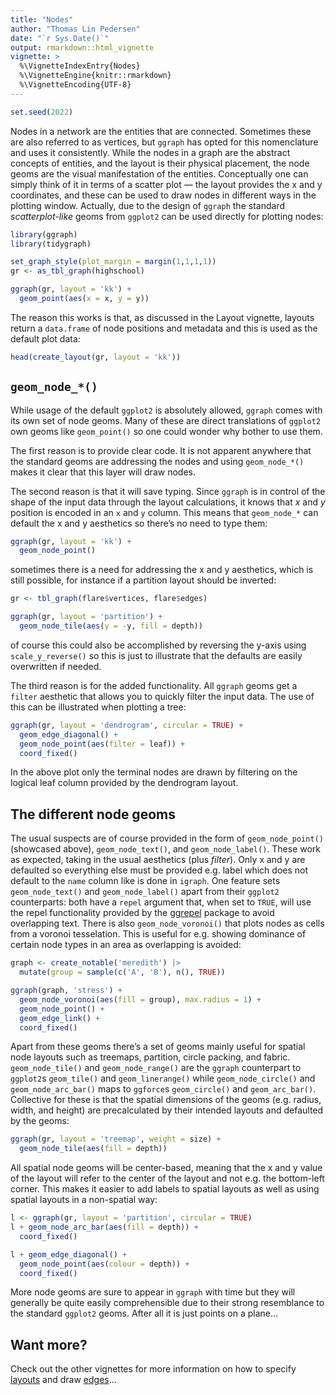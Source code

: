 ```yaml
---
title: "Nodes"
author: "Thomas Lin Pedersen"
date: "`r Sys.Date()`"
output: rmarkdown::html_vignette
vignette: >
  %\VignetteIndexEntry{Nodes}
  %\VignetteEngine{knitr::rmarkdown}
  %\VignetteEncoding{UTF-8}
---
```


```r
set.seed(2022)
```

Nodes in a network are the entities that are connected. Sometimes these are also
referred to as vertices, but `ggraph` has opted for this nomenclature and uses it
consistently. While the nodes in a graph are the abstract concepts of entities, 
and the layout is their physical placement, the node geoms are the visual 
manifestation of the entities. Conceptually one can simply think of it in terms
of a scatter plot --- the layout provides the x and y coordinates, and these can
be used to draw nodes in different ways in the plotting window. Actually, due
to the design of `ggraph` the standard *scatterplot-like* geoms from `ggplot2`
can be used directly for plotting nodes:

```r
library(ggraph)
library(tidygraph)

set_graph_style(plot_margin = margin(1,1,1,1))
gr <- as_tbl_graph(highschool)

ggraph(gr, layout = 'kk') + 
  geom_point(aes(x = x, y = y))
```

The reason this works is that, as discussed in the Layout vignette, layouts 
return a `data.frame` of node positions and metadata and this is used as the 
default plot data:

```r
head(create_layout(gr, layout = 'kk'))
```

## `geom_node_*()`
While usage of the default `ggplot2` is absolutely allowed, `ggraph` comes with
its own set of node geoms. Many of these are direct translations of `ggplot2`
own geoms like `geom_point()` so one could wonder why bother to use them. 

The first reason is to provide clear code. It is not apparent anywhere that the
standard geoms are addressing the nodes and using `geom_node_*()` makes it clear
that this layer will draw nodes. 

The second reason is that it will save typing.
Since `ggraph` is in control of the shape of the input data through the layout
calculations, it knows that *x* and *y* position is encoded in an `x` and `y` 
column. This means that `geom_node_*` can default the x and y aesthetics so 
there's no need to type them:

```r
ggraph(gr, layout = 'kk') + 
  geom_node_point()
```

sometimes there is a need for addressing the x and y aesthetics, which is still
possible, for instance if a partition layout should be inverted:

```r
gr <- tbl_graph(flare$vertices, flare$edges)

ggraph(gr, layout = 'partition') + 
  geom_node_tile(aes(y = -y, fill = depth))
```

of course this could also be accomplished by reversing the y-axis using 
`scale_y_reverse()` so this is just to illustrate that the defaults are easily
overwritten if needed.

The third reason is for the added functionality. All `ggraph` geoms get a 
`filter` aesthetic that allows you to quickly filter the input data. The use of
this can be illustrated when plotting a tree:

```r
ggraph(gr, layout = 'dendrogram', circular = TRUE) + 
  geom_edge_diagonal() + 
  geom_node_point(aes(filter = leaf)) + 
  coord_fixed()
```

In the above plot only the terminal nodes are drawn by filtering on the logical
leaf column provided by the dendrogram layout.

## The different node geoms
The usual suspects are of course provided in the form of `geom_node_point()` 
(showcased above), `geom_node_text()`, and `geom_node_label()`. These work as
expected, taking in the usual aesthetics (plus *filter*). Only x and y are
defaulted so everything else must be provided e.g. label which does not default
to the `name` column like is done in `igraph`. One feature sets 
`geom_node_text()` and `geom_node_label()` apart from their `ggplot2` 
counterparts: both have a `repel` argument that, when set to `TRUE`, will use 
the repel functionality provided by the 
[ggrepel](https://CRAN.R-project.org/package=ggrepel) package to avoid 
overlapping text. There is also `geom_node_voronoi()` that plots nodes as cells
from a voronoi tesselation. This is useful for e.g. showing dominance of certain
node types in an area as overlapping is avoided:

```r
graph <- create_notable('meredith') |> 
  mutate(group = sample(c('A', 'B'), n(), TRUE))

ggraph(graph, 'stress') + 
  geom_node_voronoi(aes(fill = group), max.radius = 1) + 
  geom_node_point() + 
  geom_edge_link() + 
  coord_fixed()
```

Apart from these geoms there's a set of geoms mainly useful for spatial
node layouts such as treemaps, partition, circle packing, and fabric. 
`geom_node_tile()` and `geom_node_range()` are the `ggraph` counterpart to 
`ggplot2`s `geom_tile()` and `geom_linerange()` while 
`geom_node_circle()` and `geom_node_arc_bar()` maps to `ggforce`s 
`geom_circle()` and `geom_arc_bar()`. Collective for these is that the spatial
dimensions of the geoms (e.g. radius, width, and height) are precalculated by
their intended layouts and defaulted by the geoms:

```r
ggraph(gr, layout = 'treemap', weight = size) + 
  geom_node_tile(aes(fill = depth))
```

All spatial node geoms will be center-based, meaning that the x and y value of
the layout will refer to the center of the layout and not e.g. the bottom-left
corner. This makes it easier to add labels to spatial layouts as well as using
spatial layouts in a non-spatial way:

```r
l <- ggraph(gr, layout = 'partition', circular = TRUE)
l + geom_node_arc_bar(aes(fill = depth)) + 
  coord_fixed()
```

```r
l + geom_edge_diagonal() + 
  geom_node_point(aes(colour = depth)) + 
  coord_fixed()
```

More node geoms are sure to appear in `ggraph` with time but they will generally
be quite easily comprehensible due to their strong resemblance to the standard
`ggplot2` geoms. After all it is just points on a plane...

## Want more?
Check out the other vignettes for more information on how to specify 
[layouts](Layouts.html) and draw [edges](Edges.html)...

